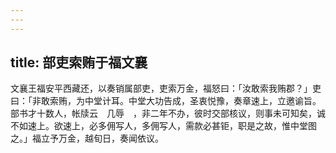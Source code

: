 ```yaml
---
---
---
```

title: 部吏索贿于福文襄
---



文襄王福安平西藏还，以奏销属部吏，吏索万金，福怒曰：「汝敢索我贿郡？」吏曰：「非敢索贿，为中堂计耳。中堂大功告成，圣衷悦豫，奏章速上，立邀谕旨。部书才十数人，帐牍云　几辱　，非二年不办，彼时交部核议，则事未可知矣，诚不如速上。欲速上，必多佣写人，多佣写人，需款必甚钜，职是之故，惟中堂图之。」福立予万金，越旬日，奏闻依议。